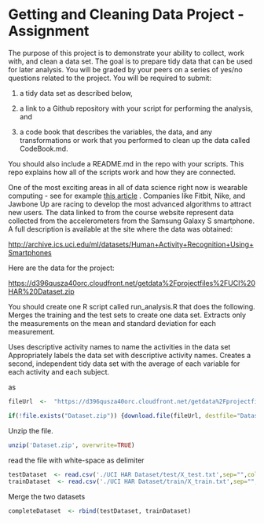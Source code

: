 Getting and Cleaning Data Project - Assignment
========================================================

The purpose of this project is to demonstrate your ability to collect, work with, and clean a data set. The goal is to prepare tidy data that can be used for later analysis. You will be graded by your peers on a series of yes/no questions related to the project. You will be required to submit: 

1) a tidy data set as described below, 

2) a link to a Github repository with your script for performing the analysis, and 

3) a code book that describes the variables, the data, and any transformations or work that you performed to clean up the data called CodeBook.md. 

You should also include a README.md in the repo with your scripts. This repo explains how all of the scripts work and how they are connected.  

One of the most exciting areas in all of data science right now is wearable computing - see for example [this article](http://www.insideactivitytracking.com/data-science-activity-tracking-and-the-battle-for-the-worlds-top-sports-brand/) . Companies like Fitbit, Nike, and Jawbone Up are racing to develop the most advanced algorithms to attract new users. The data linked to from the course website represent data collected from the accelerometers from the Samsung Galaxy S smartphone. A full description is available at the site where the data was obtained: 

[http://archive.ics.uci.edu/ml/datasets/Human+Activity+Recognition+Using+Smartphones](http://archive.ics.uci.edu/ml/datasets/Human+Activity+Recognition+Using+Smartphones) 

Here are the data for the project: 

[https://d396qusza40orc.cloudfront.net/getdata%2Fprojectfiles%2FUCI%20HAR%20Dataset.zip](https://d396qusza40orc.cloudfront.net/getdata%2Fprojectfiles%2FUCI%20HAR%20Dataset.zip) 

You should create one R script called run_analysis.R that does the following. 
Merges the training and the test sets to create one data set.
Extracts only the measurements on the mean and standard deviation for each measurement. 

Uses descriptive activity names to name the activities in the data set
Appropriately labels the data set with descriptive activity names. 
Creates a second, independent tidy data set with the average of each variable for each activity and each subject. 

as
```r
fileUrl  <-  "https://d396qusza40orc.cloudfront.net/getdata%2Fprojectfiles%2FUCI%20HAR%20Dataset.zip"

if(!file.exists("Dataset.zip")) {download.file(fileUrl, destfile="Dataset.zip", method="wget")}
```


Unzip the file. 

```r
unzip('Dataset.zip', overwrite=TRUE)
```

read the file with white-space as delimiter

```r
testDataset  <- read.csv('./UCI HAR Dataset/test/X_test.txt',sep="",colClasses="numeric", header=FALSE)
trainDataset  <- read.csv('./UCI HAR Dataset/train/X_train.txt',sep="",colClasses="numeric", header=FALSE)
```

Merge the two datasets

```r
completeDataset  <- rbind(testDataset, trainDataset)
```
